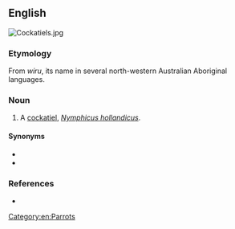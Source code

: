 ==English==
[[Image:Cockatiels.jpg|thumb|right]]
{{wikipedia|Cockatiel}}

===Etymology===
From ''wiru'', its name in several north-western Australian Aboriginal languages.

===Noun===
{{en-noun}}

# {{lb|en|Western Australia}} A [[cockatiel]], ''[[Nymphicus hollandicus]]''.

====Synonyms====
* {{l|en|cockatiel}}
* {{l|en|quarrion}}

===References===
* {{cite-book|author=Dixon, R. M. W., Bruce Moore, W. S. Ramson, Mandy Thomas|year=2006|title=Australian Aboriginal Words in English: Their Origin and Meaning|edition=2nd ed.|publisher=Oxford University Press|isbn=0-19-554073-5|page=88}}

[[Category:en:Parrots]]